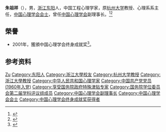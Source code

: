 {{Otheruses|other=名为朱祖祥的其他人物|朱祖祥}}
{{Infobox academic
| name               = 朱祖祥
| birth_date         =  {{birth date|1927|11|15}} 
| birth_place        = 
| death_date         =  {{death date and age|2015|1|17|1927|11|15}}
| death_place        = {{CHN}}[[浙江省|浙江省]][[杭州市|杭州市]]
| awards             = [[中国心理学会|中国心理学会]]终身成就奖
| alma_mater         =[[浙江大學|浙江大學]]
}}
'''朱祖祥'''（{{bd|1927年|11月15日|2015年|1月17日}}），男，[[浙江|浙江]][[东阳|东阳]]人，中国工程心理学家，原[[杭州大学|杭州大学]]教授、心理系系主任，[[中国心理学会会士|中国心理学会会士]]，曾任[[中国心理学会|中国心理学会]]副理事长。<ref>{{Cite book|title=中华当代文化名人大辞典|author=张品兴, 殷登祥, 陈有进等主编|publisher=中国广播电视出版社|year=1992|isbn=9787504315137|location=北京|pages=}}</ref><ref>{{Cite web|title=沉痛悼念朱祖祥教授 学术资讯|url=https://www.scimall.org.cn/article/detail?id=89925|accessdate=2020-12-29|work=科技工作者之家}}</ref>

==榮譽==
* 2001年，獲頒中国心理学会终身成就奖<ref>{{cite web |title=中国心理学会终身成就奖获奖者名单 |url=https://www.cpsbeijing.org/awards/lifetime/index.htm |website=中国心理学会 |accessdate=2020-12-30}}</ref>。

== 参考资料 ==
{{reflist}}

{{国务院学位委员会第二届学科评议组/教育学}}
{{中国心理学会终身成就奖获得者}}
{{中国心理学会会士}}

{{Authority control}}
{{DEFAULTSORT:Zhu朱}}
[[Category:朱姓|Zu]]
[[Category:东阳人|Category:东阳人]]
[[Category:浙江大學校友|Category:浙江大學校友]]
[[Category:杭州大学教授|Category:杭州大学教授]]
[[Category:浙江大學教授|Category:浙江大學教授]]
[[Category:中华人民共和国心理学家|Category:中华人民共和国心理学家]]
[[Category:中国共产党党员_(1960年入党)|Category:中国共产党党员 (1960年入党)]]
[[Category:享受国务院政府特殊津贴专家|Category:享受国务院政府特殊津贴专家]]
[[Category:国务院学位委员会第二届学科评议组成员|Category:国务院学位委员会第二届学科评议组成员]]
[[Category:中国心理学会副理事长|Category:中国心理学会副理事长]]
[[Category:中国心理学会会士|Category:中国心理学会会士]]
[[Category:中国心理学会终身成就奖获得者|Category:中国心理学会终身成就奖获得者]]

{{中国人物小作品}}